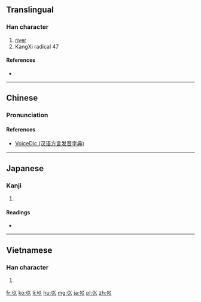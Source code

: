 {{also|川|巜|«}}
==Translingual==
{{stroke order|type=animate}}

===Han character===
{{Han char|rn=47|rad=巛|as=00|sn=3|four=|canj=VVV,XVVV|ids=⿲𡿨𡿨𡿨}}

# [[river]]
# KangXi radical 47

====References====
* {{Han ref|kx=0323.180|dkj=08669|dj=0624.030|hdz=21097.080|uh=5DDB|ud=24027}}

----

==Chinese==
{{zh-forms}}

===Pronunciation===
{{zh-pron
|m=chuān
|c=cyun1
|h=pfs=chhon
|mn=chhoan/chhng
|w=
|mc=y
|oc=y
|ma=|ma2=
|cat=n
}}

====References====
* [http://cn.voicedic.com/ VoiceDic (汉语方言发音字典)]

----

==Japanese==

===Kanji===
{{ja-kanji|grade=|rs=巛00}}

# {{defn|lang=ja|sort=巛00}}

====Readings====
* {{ja-readings|on=[[せん]] (sen)|kun=[[かわ]] (kawa)}}

----

==Vietnamese==

===Han character===
{{vi-hantu|[[xuyên]], [[sào]]|rs=巛00}}

# {{defn|lang=vi|sort=巛00}}

[[Category:CJKV radicals| ]]

[[fr:巛]]
[[ko:巛]]
[[li:巛]]
[[hu:巛]]
[[mg:巛]]
[[ja:巛]]
[[pl:巛]]
[[zh:巛]]